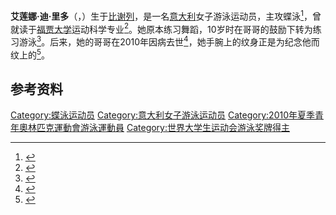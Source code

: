 {{NoteTA|G1=Aquatics}} 
{{Infobox swimmer
| name = 艾莲娜·迪·里多
| image = Elena Di Liddo.jpg
| imagesize = 
| caption =
| fullname = 
| nationality = {{ITA}}
| strokes = [[蝶泳|蝶泳]]
| club = Circolo Canottieri Aniene
| birth_date = {{Birth date and age|df=y|1993|9|8}}
| birth_place = {{ITA}}[[比謝列|比謝列]]
| residence = 
| coach=  
| death_date = 
| death_place= 
| height = {{convert|1.73|m|ftin|abbr=no}}
| weight = {{convert|66|kg|lb|abbr=on}}
| show-medals   = yes
| medaltemplates=
{{MedalSport|女子[[游泳|游泳]]}}
{{MedalCountry|{{ITA}}}}
{{MedalCompetition|[[世界短池游泳锦标赛|世界短池游泳锦标赛]]}}
{{MedalBronze|[[2018年世界短道游泳錦標賽|2018 杭州]]|4×100米混合泳接力}}
{{MedalBronze|[[2021年世界短道游泳錦標賽|2021 阿布扎比]]|男女混合4×50米混合泳接力}}
{{MedalCompetition|[[欧洲游泳锦标赛|欧洲游泳锦标赛]]}}
{{MedalBronze|[[2018年欧洲游泳锦标赛|2018 格拉斯哥]]|100米蝶泳}}
{{MedalBronze|2018 格拉斯哥|男女混合4×100米混合泳接力}}
{{MedalBronze|[[2020年欧洲游泳锦标赛|2020 布达佩斯]]|4×100米混合泳接力}}
{{MedalBronze|2020 布达佩斯|男女混合4×100米混合泳接力}}
{{MedalCompetition|[[欧洲短池游泳锦标赛|欧洲短池游泳锦标赛]]}}
{{MedalSilver|2019 格拉斯哥|100米蝶泳}}
{{MedalSilver|2019 格拉斯哥|4×50米混合泳接力}}
{{MedalBronze|2010 埃因霍温|4×50米混合泳接力}}
{{MedalBronze|2011 什切青|4×50米自由泳接力}}
{{MedalBronze|2021 喀山|4×50米混合泳接力}}
{{MedalBronze|2021 喀山|男女混合4×50米混合泳接力}}
{{MedalCompetition|[[地中海运动会|地中海运动会]]}}
{{MedalGold|[[2013年地中海运动会|2013 梅尔辛]]|4×100米混合泳接力}}
{{MedalGold|[[2018年地中海运动会|2018 塔拉戈纳]]|100米蝶泳}}
{{MedalGold|2018 塔拉戈纳|4×100米混合泳接力}}
{{MedalSilver|2013 梅尔辛|100米蝶泳}}
{{MedalSilver|2018 塔拉戈纳|50米蝶泳}}
{{MedalCompetition|[[夏季世界大学生运动会|夏季世界大学生运动会]]}}
{{MedalGold|[[2015年夏季世界大学生运动会|2015 光州]]|[[2015年夏季世界大学生运动会游泳比赛|4×100米混合泳接力]]}}
{{MedalSilver|[[2013年夏季世界大学生运动会|2013 喀山]]|[[2013年夏季世界大学生运动会游泳比赛|4×100米混合泳接力]]}}
{{MedalSilver|2015 光州|100米蝶泳}}
{{MedalSilver|[[2017年夏季世界大学生运动会|2017 台北]]|[[2017年夏季世界大学生运动会游泳比赛|50米蝶泳]]}}
{{MedalSilver|2017 台北|100米蝶泳}}
{{MedalBronze|2017 台北|4×100米混合泳接力}}
{{MedalCompetition|[[青年奥林匹克运动会|青年奥林匹克运动会]]}}
{{MedalSilver|[[2010年夏季青年奥林匹克运动会|2010 新加坡]]|[[2010年夏季青年奥林匹克运动会游泳比赛|100米蝶泳]]}}
}}
'''艾莲娜·迪·里多'''（{{lang-it|Elena Di Liddo}}，{{bd|1993年|9月8日||}}）生于[[比谢列|比谢列]]，是一名[[意大利|意大利]]女子游泳运动员，主攻蝶泳<ref>{{cite web|url=https://www.federnuoto.it/home/nuoto/azzurri-nuoto/scheda/110:Elena_Di_Liddo.html|script-title=it:Elena Di Liddo|work={{lang|it|Federazione Italiana Nuoto}}|accessdate=2020-08-27|archiveurl=https://web.archive.org/web/20191204072011/https://www.federnuoto.it/home/nuoto/azzurri-nuoto/scheda/110:Elena_Di_Liddo.html|archivedate=2019-12-04}}</ref>，曾就读于[[福贾大学|福贾大学]]运动科学专业<ref>{{cite web|url=https://www.foggiatoday.it/economia/elena-di-liddo-nuoto-laurea-scienze-motorie.html|script-title=it:Dai successi in vasca a quelli universitari: Elena Di Liddo laureata in Scienze Motorie grazie alla 'doppia carriera'|publisher=Figgia Today|date=2017-04-14|accessdate=2020-08-27|archiveurl=https://archive.is/I1LIc|archivedate=2020-08-27}}</ref>。她原本练习舞蹈，10岁时在哥哥的鼓励下转为练习游泳<ref>{{cite web|url=https://www.fina.org/athletes/elena-di-liddo|title=Elena Di Liddo|work=[[国际游泳联合会|FINA]]|accessdate=2020-08-27|archiveurl=https://archive.is/nh2wT|archivedate=2020-08-27}}</ref>。后来，她的哥哥在2010年因病去世<ref>{{cite web|url=http://www.bisceglieindiretta.it/dedicato-silvio-di-liddo-lesordio-discografico-di-doa/|script-title=it:DEDICATO A SILVIO DI LIDDO, L'ESORDIO DISCOGRAFICO DI DOA|publisher={{lang|it|Bisceglie in Diretta}}|date=2013-11-19|accessdate=2020-08-27|archiveurl=https://archive.is/P1FIH|archivedate=2020-08-27}}</ref>，她手腕上的纹身正是为纪念他而纹上的<ref>{{cite web|url=https://www.nuoto.com/2019/11/21/elena-di-liddo-bilanci-e-riflessioni-per-lanno-olimpico/|script-title=it:Elena di Liddo: bilanci e riflessioni per l'anno olimpico|website=Nuoto.com|date=2019-11-21|accessdate=2020-08-27|archiveurl=https://web.archive.org/web/20191227003134/https://www.nuoto.com/2019/11/21/elena-di-liddo-bilanci-e-riflessioni-per-lanno-olimpico/|archivedate=2019-12-27}}</ref>。

==参考资料==
{{Reflist}}

{{DEFAULTSORT:Di Liddo, Elena}}
[[Category:蝶泳运动员|Category:蝶泳运动员]]
[[Category:意大利女子游泳运动员|Category:意大利女子游泳运动员]]
[[Category:2010年夏季青年奧林匹克運動會游泳運動員|Category:2010年夏季青年奧林匹克運動會游泳運動員]]
[[Category:世界大学生运动会游泳奖牌得主|Category:世界大学生运动会游泳奖牌得主]]